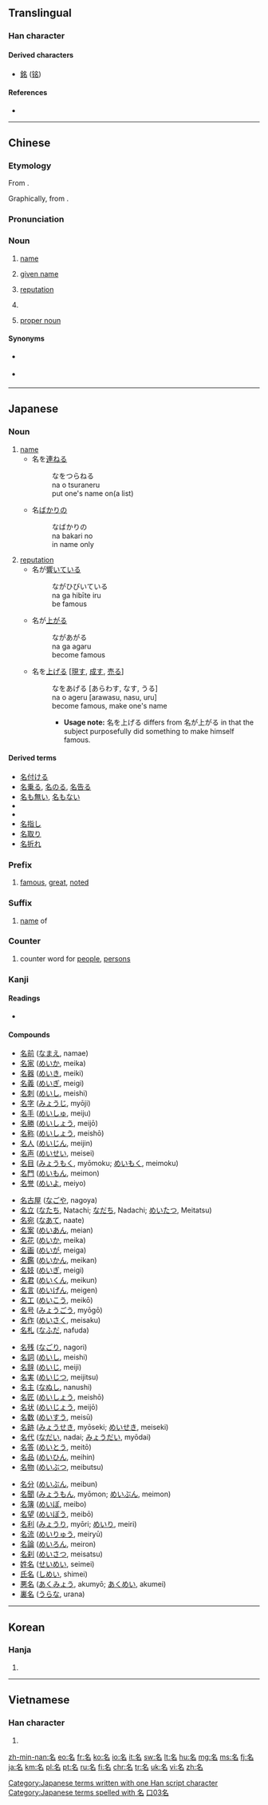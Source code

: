==Translingual==
{{stroke order|strokes=6}}

===Han character===
{{Han char|rn=30|rad=口|as=03|sn=6|four=2760<sub>0</sub>|canj=弓戈口 (NIR)|ids=⿱[[夕]][[口]]}}

====Derived characters====
* [[銘]] ([[铭]])

====References====
* {{Han ref|kx=0175.090|dkj=03297|dj=0391.020|hdz=10582.060|uh=540D|ud=21517|bh=A657|bd=42583}}

----

==Chinese==
{{zh-forms}}

===Etymology===
From {{etyl|sit-pro|zh}} {{m|sit-pro|*r-miŋ}}.

Graphically, from {{Han compound|夕|t1=crescent|口}}.

===Pronunciation===
{{zh-pron
|m=míng,er=y
|ma=y
|c=ming4,meng2,meng4
|h=poj=miàng
|mn=miâ/bêng
|w=3min
|mc=y
|oc=y
|cat=n
}}

===Noun===
{{zh-noun}}

# [[name]]
#: {{zh-usex|凡 接待 他 的，就是 信 他 '''名''' 的 人，他 就 賜 他們 權柄，作 ^神 的 儿女。|But as many as received him, to them gave he power to become the sons of God, even to them that believe on his '''name'''.|ref=[http://wordproject.org/multi/bi_en_cn_py.htm John 1.12]}}
# {{cx|Min Nan|lang=zh}} [[given name]]
# [[reputation]]
#: {{zh-usex|有名|famous}}
#: {{zh-usex|名牌|having a good brand name; a brand name product}}
# {{cx|grammar|lang=zh}} {{abbreviation of|lang=zh|{{zh-l|名詞}}||noun}}
# {{cx|grammar|lang=zh}} [[proper noun]]

====Synonyms====
* {{sense|name}} {{zh-l|名字}}
* {{sense|proper noun}} {{zh-l|專有名詞}}

{{zh-cat|Elementary}}

----

==Japanese==

===Noun===
{{ja-noun|な}}

# [[name]]
#* 名を[[連ねる]]
#*: なをつらねる
#*: na o tsuraneru
#*: put one's name on(a list)
#* 名[[ばかり]]の
#*: なばかりの
#*: na bakari no
#*: in name only
# [[reputation]]
#* 名が[[響く|響いて]]いる
#*: ながひびいている
#*: na ga hibīte iru
#*: be famous
#* 名が[[上がる]]
#*: ながあがる
#*: na ga agaru
#*: become famous
#* 名を[[上げる]] <nowiki>[</nowiki>[[現す]], [[成す]], [[売る]]<nowiki>]</nowiki>
#*: なをあげる [あらわす, なす, うる]
#*: na o ageru [arawasu, nasu, uru]
#*: become famous, make one's name
#*:* '''Usage note:''' 名を上げる differs from 名が上がる in that the subject purposefully did something to make himself famous.

====Derived terms====
* [[名付ける]]
* [[名乗る]], [[名のる]], [[名告る]]
* [[名も無い]], [[名もない]]
* {{l|ja|名無し|tr=nanashi}}
* {{l|ja|名高い|tr=nadakai}}
* [[名指し]]
* [[名取り]]
* [[名折れ]]

===Prefix===
{{ja-pos|めい|prefix}}

# [[famous]], [[great]], [[noted]]

===Suffix===
{{ja-pos|めい|suffix}}
:{{ja-pos|な|suffix}}

# [[name]] of

===Counter===
{{ja-pos|めい|counter}}

# counter word for [[people]], [[persons]]

===Kanji===
{{ja-kanji|grade=1|rs=口03}}

====Readings====
* {{ja-readings
|goon=[[みょう]] (myō) < [[みやう]] (myau)
|kanon=[[めい]] (mei)
|kun=[[な]] (na), [[なのる]] (nanoru), [[なづける]] (nazukeru)
|nadzuke=[[あきら]] (akira), [[かた]] (kata), [[な]] (na), [[なづく]] (nazuku), [[もり]] (mori)}}

====Compounds====
{{top4}}
* [[名前]] ([[なまえ]], namae)
* [[名家]] ([[めいか]], meika)
* [[名器]] ([[めいき]], meiki)
* [[名義]] ([[めいぎ]], meigi)
* [[名刺]] ([[めいし]], meishi)
* [[名字]] ([[みょうじ]], myōji)
* [[名手]] ([[めいしゅ]], meiju)
* [[名勝]] ([[めいしょう]], meijō)
* [[名称]] ([[めいしょう]], meishō)
* [[名人]] ([[めいじん]], meijin)
* [[名声]] ([[めいせい]], meisei)
* [[名目]] ([[みょうもく]], myōmoku; [[めいもく]], meimoku)
* [[名門]] ([[めいもん]], meimon)
* [[名誉]] ([[めいよ]], meiyo)
{{mid4}}
* [[名古屋]] ([[なごや]], nagoya)
* [[名立]] ([[なたち]], Natachi; [[なだち]], Nadachi; [[めいたつ]], Meitatsu)
* [[名宛]] ([[なあて]], naate)
* [[名案]] ([[めいあん]], meian)
* [[名花]] ([[めいか]], meika)
* [[名画]] ([[めいが]], meiga)
* [[名鑑]] ([[めいかん]], meikan)
* [[名妓]] ([[めいぎ]], meigi)
* [[名君]] ([[めいくん]], meikun)
* [[名言]] ([[めいげん]], meigen)
* [[名工]] ([[めいこう]], meikō)
* [[名号]] ([[みょうごう]], myōgō)
* [[名作]] ([[めいさく]], meisaku)
* [[名札]] ([[なふだ]], nafuda)
{{mid4}}
* [[名残]] ([[なごり]], nagori)
* [[名詞]] ([[めいし]], meishi)
* [[名辞]] ([[めいじ]], meiji)
* [[名実]] ([[めいじつ]], meijitsu)
* [[名主]] ([[なぬし]], nanushi)
* [[名匠]] ([[めいしょう]], meishō)
* [[名状]] ([[めいじょう]], meijō)
* [[名数]] ([[めいすう]], meisū)
* [[名跡]] ([[みょうせき]], myōseki; [[めいせき]], meiseki)
* [[名代]] ([[なだい]], nadai; [[みょうだい]], myōdai)
* [[名答]] ([[めいとう]], meitō)
* [[名品]] ([[めいひん]], meihin)
* [[名物]] ([[めいぶつ]], meibutsu)
{{mid4}}
* [[名分]] ([[めいぶん]], meibun)
* [[名聞]] ([[みょうもん]], myōmon; [[めいぶん]], meimon)
* [[名簿]] ([[めいぼ]], meibo)
* [[名望]] ([[めいぼう]], meibō)
* [[名利]] ([[みょうり]], myōri; [[めいり]], meiri)
* [[名流]] ([[めいりゅう]], meiryū)
* [[名論]] ([[めいろん]], meiron)
* [[名刹]] ([[めいさつ]], meisatsu)
* [[姓名]] ([[せいめい]], seimei)
* [[氏名]] ([[しめい]], shimei)
* [[悪名]] ([[あくみょう]], akumyō; [[あくめい]], akumei)
* [[裏名]] ([[うらな]], urana)
{{bottom}}

{{ja-kref
|ku=4430
|shift=96BC
|jis=4C3E
|euc= CCBE
|skip= 2-3-3
|freq= 177
|nelson= 1170
|newnelson= 716
|halpern= 2169
|kld= 1371
|heisig= 44
|tuttle= 3d3.12
}}

[[Category:Japanese terms written with one Han script character]]
[[Category:Japanese terms spelled with 名]]
----

==Korean==

===Hanja===
{{ko-hanja|hangeul=[[명]]|eumhun=이름|rv=myeong|mr=myŏng|y=myeng}}

# {{defn|lang=ko|sort=口03}}

[[Category:Grade 1 kanji|口03名]]

----

==Vietnamese==

===Han character===
{{vi-hantu|[[danh]], [[ranh]], [[thành]]|rs=口03}}

# {{defn|lang=vi|sort=口03}}

[[zh-min-nan:名]]
[[eo:名]]
[[fr:名]]
[[ko:名]]
[[io:名]]
[[it:名]]
[[sw:名]]
[[lt:名]]
[[hu:名]]
[[mg:名]]
[[ms:名]]
[[fj:名]]
[[ja:名]]
[[km:名]]
[[pl:名]]
[[pt:名]]
[[ru:名]]
[[fi:名]]
[[chr:名]]
[[tr:名]]
[[uk:名]]
[[vi:名]]
[[zh:名]]